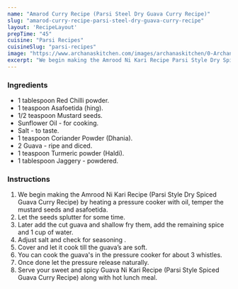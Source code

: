 ---
name: "Amarod Curry Recipe (Parsi Steel Dry Guava Curry Recipe)"
slug: "amarod-curry-recipe-parsi-steel-dry-guava-curry-recipe"
layout: 'RecipeLayout'
prepTime: "45"
cuisine: "Parsi Recipes"
cuisineSlug: "parsi-recipes"
image: "https://www.archanaskitchen.com/images/archanaskitchen/0-Archanas-Kitchen-Recipes/2016/oct-17/Amrood_Ni_kari_Recipe_Parsi_Style_Dry_Guava_Curry_Recipe-1.jpg"
excerpt: "We begin making the Amrood Ni Kari Recipe Parsi Style Dry Spiced Guava Curry Recipe by heating a pressure cooker with oil, temper the mustard seeds and asafoetida"
---

### Ingredients

- 1 tablespoon Red Chilli powder.
- 1 teaspoon Asafoetida (hing).
- 1/2 teaspoon Mustard seeds.
- Sunflower Oil - for cooking.
- Salt - to taste.
- 1 teaspoon Coriander Powder (Dhania).
- 2 Guava - ripe and diced.
- 1 teaspoon Turmeric powder (Haldi).
- 1 tablespoon Jaggery - powdered.

### Instructions

1. We begin making the Amrood Ni Kari Recipe (Parsi Style Dry Spiced Guava Curry Recipe) by heating a pressure cooker with oil, temper the mustard seeds and asafoetida.
1. Let the seeds splutter for some time.
1. Later add the cut guava and shallow fry them, add the remaining spice and 1 cup of water.
1. Adjust salt and check for seasoning .
1. Cover and let it cook till the guava’s are soft.
1. You can cook the guava's in the pressure cooker for about 3 whistles.
1. Once done let the pressure release naturally.
1. Serve your sweet and spicy Guava Ni Kari Recipe (Parsi Style Spiced Guava Curry Recipe) along with hot  lunch meal.
